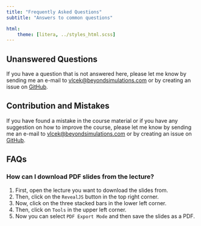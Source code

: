 ```yaml
---
title: "Frequently Asked Questions"
subtitle: "Answers to common questions"

html:
    theme: [litera, ../styles_html.scss]
---
```

## Unanswered Questions
If you have a question that is not answered here, please let me know by sending me an e-mail to [vlcek@beyondsimulations.com](mailto:vlcek@beyondsimulations.com?subject=ProgrammingEverydayDecisions) or by creating an issue on [GitHub](https://github.com/beyondsimulations/Programming-Everyday-Decisions/issues).

## Contribution and Mistakes
If you have found a mistake in the course material or if you have any suggestion on how to improve the course, please let me know by sending me an e-mail to [vlcek@beyondsimulations.com](mailto:vlcek@beyondsimulations.com?subject=ProgrammingEverydayDecisions) or by creating an issue on [GitHub](https://github.com/beyondsimulations/Programming-Everyday-Decisions/issues).

## FAQs

### How can I download PDF slides from the lecture?

1. First, open the lecture you want to download the slides from.
2. Then, click on the `RevealJS` button in the top right corner.
3. Now, click on the three stacked bars in the lower left corner.
4. Then, click on `Tools` in the upper left corner.
5. Now you can select `PDF Export Mode` and then save the slides as a PDF.
